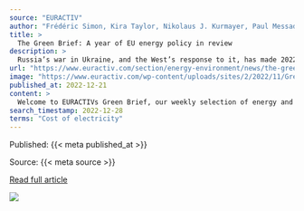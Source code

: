 ```yaml
---
source: "EURACTIV"
author: "Frédéric Simon, Kira Taylor, Nikolaus J. Kurmayer, Paul Messad, Valentina Romano"
title: >
  The Green Brief: A year of EU energy policy in review
description: >
  Russia’s war in Ukraine, and the West’s response to it, has made 2022 an intense year for energy policymakers and those of us charged with observing their work. As the year closes, time has come to take stock of the EU’s efforts to face an unprecedented energ…
url: "https://www.euractiv.com/section/energy-environment/news/the-green-brief-a-year-of-eu-energy-policy-in-review/"
image: "https://www.euractiv.com/wp-content/uploads/sites/2/2022/11/Green-Brief-Hubs-ARTICLE-template-800x450.jpg"
published_at: 2022-12-21
content: >
  Welcome to EURACTIVs Green Brief, our weekly selection of energy and environment news from across Europe. To subscribe, follow this link. You can also subscribe to our daily newsletter here and to ou… [+11434 chars]
search_timestamp: 2022-12-28
terms: "Cost of electricity"
---
```



Published: {{< meta published_at >}}


Source: {{< meta source >}}


[Read full article]({{< meta url >}}){target='_blank'}



![](`r rmarkdown::metadata$image[1]`)
